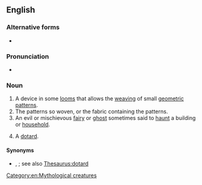 {{also|Dobby}}
==English==

===Alternative forms===
* {{l|en|dobbie}}

===Pronunciation===
* {{rhymes|en|ɒbi}}

===Noun===
{{en-noun|~}}

# A device in some [[loom]]s that allows the [[weave|weaving]] of small [[geometric]] [[pattern]]s.
# The patterns so woven, or the fabric containing the patterns.
# An evil or mischievous [[fairy]] or [[ghost]] sometimes said to [[haunt]] a building or [[household]].
# {{lb|en|archaic}} A [[dotard]].

====Synonyms====
* {{sense|dotard}} {{l|en|dodipole}}, {{l|en|mimmerkin}}; see also [[Thesaurus:dotard]]

[[Category:en:Mythological creatures]]